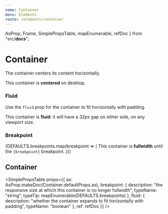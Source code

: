 ```yaml
---
name: Container
menu: Elements
route: /elements/container
---
```



  AsProp,
  Frame,
  SimplePropsTable,
  mapEnumerable,
  refDoc
} from "src/__docs__";

# Container

The container centers its content horizontally.

<Playground>
  <Frame updateHeightDelay={0}>
    <Container>
      <Notification>
        This container is <strong>centered</strong> on desktop.
      </Notification>
    </Container>
  </Frame>
</Playground>

### Fluid

Use the `fluid` prop for the container to fit horizontally with padding.

<Playground>
  <Container fluid>
    <Notification>
      This container is <strong>fluid</strong>: it will have a 32px gap on
      either side, on any viewport size.
    </Notification>
  </Container>
</Playground>

### Breakpoint

<Playground>
  <Frame>
    {DEFAULTS.breakpoints.map(breakpoint => (
      <Container breakpoint={breakpoint} key={breakpoint}>
        <Notification>
          This container is <strong>fullwidth</strong> <em>until</em> the
          <code>{breakpoint}</code> breakpoint.
        </Notification>
      </Container>
    ))}
  </Frame>
</Playground>

## Container

<SimplePropsTable
  props={{
    as: AsProp.makeDoc(Container.defaultProps.as),
    breakpoint: {
      description:
        "the responsive size at which this container is no longer fullwidth",
      typeName: "string",
      typeTip: mapEnumerable(DEFAULTS.breakpoints)
    },
    fluid: {
      description:
        "whether the container expands to fit horizontally with padding",
      typeName: "boolean"
    },
    ref: refDoc
  }}
/>

<AsProp component={Container} componentName="Container" />
